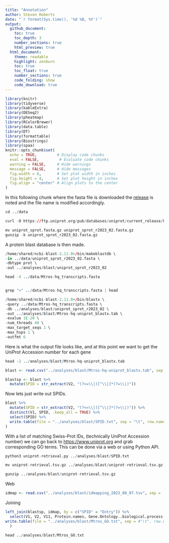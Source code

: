 ```yaml
---
title: "Annotation"
author: Steven Roberts
date: "`r format(Sys.time(), '%d %B, %Y')`" 
output: 
  github_document:
    toc: true
    toc_depth: 3
    number_sections: true
    html_preview: true
  html_document:
    theme: readable
    highlight: zenburn
    toc: true
    toc_float: true
    number_sections: true
    code_folding: show
    code_download: true
---
```


```r
library(knitr)
library(tidyverse)
library(kableExtra)
library(DESeq2)
library(pheatmap)
library(RColorBrewer)
library(data.table)
library(DT)
library(formattable)
library(Biostrings)
library(spaa)
knitr::opts_chunk$set(
  echo = TRUE,         # Display code chunks
  eval = FALSE,         # Evaluate code chunks
  warning = FALSE,     # Hide warnings
  message = FALSE,     # Hide messages
  fig.width = 6,       # Set plot width in inches
  fig.height = 4,      # Set plot height in inches
  fig.align = "center" # Align plots to the center
)
```

In this following chunk where the fasta file is downloaded the [release](https://www.uniprot.org/help/release-statistics) is noted and the file name is modified accordingly.

```r
cd ../data

curl -O https://ftp.uniprot.org/pub/databases/uniprot/current_release/knowledgebase/complete/uniprot_sprot.fasta.gz

mv uniprot_sprot.fasta.gz uniprot_sprot_r2023_02.fasta.gz
gunzip -k uniprot_sprot_r2023_02.fasta.gz
```

A protein blast database is then made.

```r
/home/shared/ncbi-blast-2.11.0+/bin/makeblastdb \
-in ../data/uniprot_sprot_r2023_02.fasta \
-dbtype prot \
-out ../analyses/blast/uniprot_sprot_r2023_02
```

```r
head -4 ../data/Mtros-hq_transcripts.fasta


grep ">" ../data/Mtros-hq_transcripts.fasta | head

```

```r
/home/shared/ncbi-blast-2.11.0+/bin/blastx \
-query ../data/Mtros-hq_transcripts.fasta \
-db ../analyses/blast/uniprot_sprot_r2023_02 \
-out ../analyses/blast/Mtros-hq-uniprot_blastx.tab \
-evalue 1E-20 \
-num_threads 40 \
-max_target_seqs 1 \
-max_hsps 1 \
-outfmt 6
```

Here is what the output file looks like, and at this point we want to get the UniProt Accession number for each gene

```r
head -2 ../analyses/blast/Mtros-hq-uniprot_blastx.tab
```

```r
blast <- read.csv("../analyses/blast/Mtros-hq-uniprot_blastx.tab", sep = '\t', header = FALSE)
```

```r
blastsp <- blast %>%
  mutate(SPID = str_extract(V2, "(?<=\\|)[^\\|]*(?=\\|)"))
```


Now lets just write out SPIDs.

```r
blast %>%
  mutate(SPID = str_extract(V2, "(?<=\\|)[^\\|]*(?=\\|)")) %>%
  distinct(V1, SPID, .keep_all = TRUE) %>%
  select(SPID) %>%
  write.table(file = "../analyses/blast/SPID.txt", sep = "\t", row.names = FALSE, quote = FALSE
) 
```

With a list of matching Swiss-Prot IDs, (technically UniProt Accession number) we can go back to <https://www.uniprot.org> and grab corresponding GO terms. This can be done via a web or using Python API.


```r
python3 uniprot-retrieval.py ../analyses/blast/SPID.txt
```

```r
mv uniprot-retrieval.tsv.gz ../analyses/blast/uniprot-retrieval.tsv.gz

gunzip ../analyses/blast/uniprot-retrieval.tsv.gz
```


Web

```r
idmap <- read.csv("../analyses/blast/idmapping_2023_08_07.tsv", sep = '\t', header = TRUE, row.names=NULL)
```

Joining 


```r
left_join(blastsp, idmap, by = c("SPID" = "Entry")) %>%
  select(V1, V2, V11, Protein.names, Gene.Ontology..biological.process., Gene.Ontology.IDs) %>%
write.table(file = "../analyses/blast/Mtros_GO.txt", sep = #"\t", row.names = FALSE, quote = FALSE
  )
```

```r
head ../analyses/blast/Mtros_GO.txt
```
